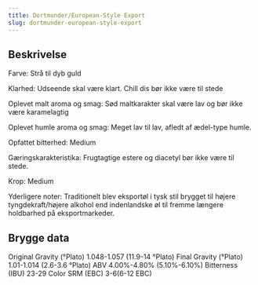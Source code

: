 ```yaml
---
title: Dortmunder/European-Style Export
slug: dortmunder-european-style-export
---
```


## Beskrivelse
Farve: Strå til dyb guld

Klarhed: Udseende skal være klart. Chill dis bør ikke være til stede

Oplevet malt aroma og smag: Sød maltkarakter skal være lav og bør ikke være karamelagtig

Oplevet humle aroma og smag: Meget lav til lav, afledt af ædel-type humle.

 Opfattet bitterhed: Medium

Gæringskarakteristika: Frugtagtige estere og diacetyl bør ikke være til stede.

Krop: Medium

Yderligere noter: Traditionelt blev eksportøl i tysk stil brygget til højere tyngdekraft/højere alkohol end indenlandske øl til fremme længere holdbarhed på eksportmarkeder.



## Brygge data
Original Gravity (°Plato) 1.048-1.057 (11.9-14 °Plato)
Final Gravity  (°Plato) 1.01-1.014 (2.6-3.6 °Plato)
ABV 4.00%-4.80% (5.10%-6.10%)
Bitterness (IBU) 23-29
Color SRM (EBC) 3-6(6-12 EBC)					

